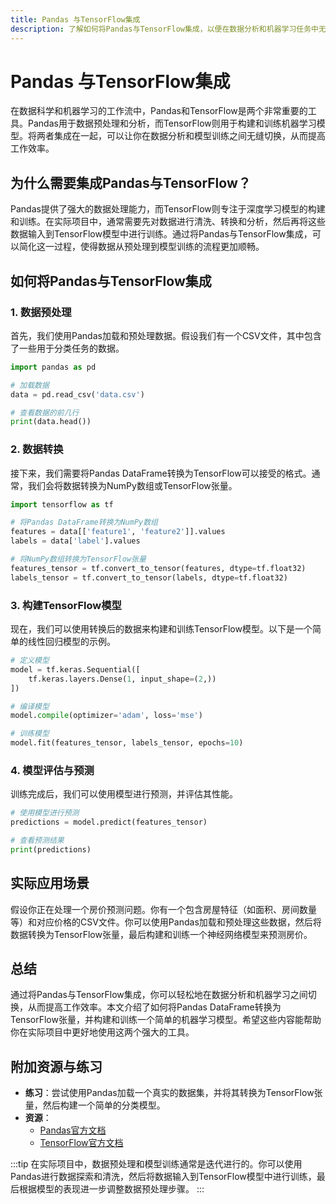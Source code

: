```yaml
---
title: Pandas 与TensorFlow集成
description: 了解如何将Pandas与TensorFlow集成，以便在数据分析和机器学习任务中无缝协作。
---
```


# Pandas 与TensorFlow集成

在数据科学和机器学习的工作流中，Pandas和TensorFlow是两个非常重要的工具。Pandas用于数据预处理和分析，而TensorFlow则用于构建和训练机器学习模型。将两者集成在一起，可以让你在数据分析和模型训练之间无缝切换，从而提高工作效率。

## 为什么需要集成Pandas与TensorFlow？

Pandas提供了强大的数据处理能力，而TensorFlow则专注于深度学习模型的构建和训练。在实际项目中，通常需要先对数据进行清洗、转换和分析，然后再将这些数据输入到TensorFlow模型中进行训练。通过将Pandas与TensorFlow集成，可以简化这一过程，使得数据从预处理到模型训练的流程更加顺畅。

## 如何将Pandas与TensorFlow集成

### 1. 数据预处理

首先，我们使用Pandas加载和预处理数据。假设我们有一个CSV文件，其中包含了一些用于分类任务的数据。

```python
import pandas as pd

# 加载数据
data = pd.read_csv('data.csv')

# 查看数据的前几行
print(data.head())
```

### 2. 数据转换

接下来，我们需要将Pandas DataFrame转换为TensorFlow可以接受的格式。通常，我们会将数据转换为NumPy数组或TensorFlow张量。

```python
import tensorflow as tf

# 将Pandas DataFrame转换为NumPy数组
features = data[['feature1', 'feature2']].values
labels = data['label'].values

# 将NumPy数组转换为TensorFlow张量
features_tensor = tf.convert_to_tensor(features, dtype=tf.float32)
labels_tensor = tf.convert_to_tensor(labels, dtype=tf.float32)
```

### 3. 构建TensorFlow模型

现在，我们可以使用转换后的数据来构建和训练TensorFlow模型。以下是一个简单的线性回归模型的示例。

```python
# 定义模型
model = tf.keras.Sequential([
    tf.keras.layers.Dense(1, input_shape=(2,))
])

# 编译模型
model.compile(optimizer='adam', loss='mse')

# 训练模型
model.fit(features_tensor, labels_tensor, epochs=10)
```

### 4. 模型评估与预测

训练完成后，我们可以使用模型进行预测，并评估其性能。

```python
# 使用模型进行预测
predictions = model.predict(features_tensor)

# 查看预测结果
print(predictions)
```

## 实际应用场景

假设你正在处理一个房价预测问题。你有一个包含房屋特征（如面积、房间数量等）和对应价格的CSV文件。你可以使用Pandas加载和预处理这些数据，然后将数据转换为TensorFlow张量，最后构建和训练一个神经网络模型来预测房价。

## 总结

通过将Pandas与TensorFlow集成，你可以轻松地在数据分析和机器学习之间切换，从而提高工作效率。本文介绍了如何将Pandas DataFrame转换为TensorFlow张量，并构建和训练一个简单的机器学习模型。希望这些内容能帮助你在实际项目中更好地使用这两个强大的工具。

## 附加资源与练习

- **练习**：尝试使用Pandas加载一个真实的数据集，并将其转换为TensorFlow张量，然后构建一个简单的分类模型。
- **资源**：
  - [Pandas官方文档](https://pandas.pydata.org/pandas-docs/stable/)
  - [TensorFlow官方文档](https://www.tensorflow.org/api_docs)

:::tip
在实际项目中，数据预处理和模型训练通常是迭代进行的。你可以使用Pandas进行数据探索和清洗，然后将数据输入到TensorFlow模型中进行训练，最后根据模型的表现进一步调整数据预处理步骤。
:::